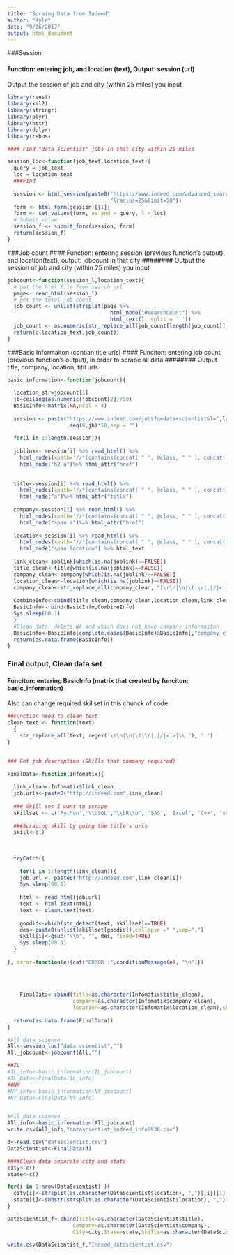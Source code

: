 ```yaml
---
title: "Scraing Data from Indeed"
author: "Kyle"
date: "9/26/2017"
output: html_document
---
```


###Session

#### Function: entering job, and location (text), Output: session (url)
######## Output the session of job and city (within 25 miles) you input
```r
library(rvest)
library(xml2)
library(stringr)
library(plyr)
library(httr)
library(dplyr)
library(rebus)

#### Find "data scientist" jobs in that city within 25 miles

session_loc<-function(job_text,location_text){
  query = job_text
  loc = location_text
  ###Find 
  
  session <- html_session(paste0("https://www.indeed.com/advanced_search?q=data+scientist&l=",loc,
                                 "&radius=25&limit=50"))
  form <- html_form(session)[[1]]
  form <- set_values(form, as_and = query, l = loc)
  # Submit value
  session_f <- submit_form(session, form)
  return(session_f)
}
```


###Job count
#### Function: entering session (previous function's output), and location(text), output: jobcount in that city
######## Output the session of job and city (within 25 miles) you input
```r
jobcount<-function(session_l,location_text){
  # get the html file from search url
  page<- read_html(session_l)
  # get the total job count 
  job_count <- unlist(strsplit(page %>% 
                                 html_node("#searchCount") %>%
                                 html_text(), split = ' ')) 
  job_count <- as.numeric(str_replace_all(job_count[length(job_count)],',',''))
  return(c(location_text,job_count))
}

```


###Basic Informaiton (contian title urls)
#### Funciton: entering job count (previous function's output), in order to scrape all data
######## Output title, company, location, titil urls


```r

basic_information<-function(jobcount){
  
  location_str=jobcount[1]
  jb=ceiling(as.numeric(jobcount[2])/50)
  BasicInfo<-matrix(NA,ncol = 4) 
  
  session <- paste("https://www.indeed.com/jobs?q=data+scientist&l=",location_str,"&radius=25&start="
                   ,seq(0,jb)*50,sep = "")
  
  for(i in 1:length(session)){
  
  joblink<- session[i] %>% read_html() %>% 
    html_nodes(xpath='//*[contains(concat( " ", @class, " " ), concat( " ", "result", " " ))]') %>% 
    html_node("h2 a")%>% html_attr("href")
  
  
  title<-session[i] %>% read_html() %>% 
    html_nodes(xpath='//*[contains(concat( " ", @class, " " ), concat( " ", "result", " " ))]') %>%
    html_node("a")%>% html_attr("title")
  
  company<-session[i] %>% read_html() %>% 
    html_nodes(xpath='//*[contains(concat( " ", @class, " " ), concat( " ", "result", " " ))]') %>%
    html_node("span a")%>% html_attr("href")
  
  location<-session[i] %>% read_html() %>% 
    html_nodes(xpath='//*[contains(concat( " ", @class, " " ), concat( " ", "result", " " ))]') %>%
    html_node("span.location") %>% html_text
  
  link_clean<-joblink[which(is.na(joblink)==FALSE)]
  title_clean<-title[which(is.na(joblink)==FALSE)]
  company_clean<-company[which(is.na(joblink)==FALSE)]
  location_clean<-location[which(is.na(joblink)==FALSE)]
  company_clean<-str_replace_all(company_clean, "[\r\n|\n|\t|\r|,|/|<|>|\\.]|cmp", '')
  
  CombineInfo<-cbind(title_clean,company_clean,location_clean,link_clean)
  BasicInfo<-rbind(BasicInfo,CombineInfo)
  Sys.sleep(00.1)
  }
  #Clean data, delete NA and which does not have company informaiton
  BasicInfo<-BasicInfo[complete.cases(BasicInfo)&BasicInfo[,"company_clean"]!="#",]
  return(as.data.frame(BasicInfo))
}
```

### Final output, Clean data set
#### Funciton: entering BasicInfo (matrix that created by funciton: basic_information)
######## Also can change required skillset in this chunck of code

```r

##Function need to clean text
clean.text <- function(text)
  {
    str_replace_all(text, regex('\r\n|\n|\t|\r|,|/|<|>|\\.'), ' ')
}


### Get job descreption (Skills that company required)
  
FinalData<-function(Infomatix){
  
  link_clean<-Infomatix$link_clean
  job.urls<-paste0("http://indeed.com",link_clean)
  
  ### Skill set I want to scrape 
  skillset <- c('Python','\\bSQL','\\bR\\b', 'SAS', 'Excel', 'C++', 'statistics', 'Java', 'Tableau')
  
  ###Scraping skill by going the title's urls
  skill<-c()
  
  
  
  tryCatch({
    
    for(i in 1:length(link_clean)){
    job.url <- paste0("http://indeed.com",link_clean[i])
    Sys.sleep(00.1)
    
    html <- read_html(job.url)
    text <- html_text(html)
    text <- clean.text(text)
    
    goodid<-which(str_detect(text, skillset)==TRUE)
    des<-paste0(unlist(skillset[goodid]),collapse =" ",sep=".")
    skill[i]<-gsub("\\b", "", des, fixed=TRUE)
    Sys.sleep(00.1)
  }
  
}, error=function(e){cat("ERROR :",conditionMessage(e), "\n")})
  
  
  
  
    FinalData<-cbind(title=as.character(Infomatix$title_clean),
                     company=as.character(Infomatix$company_clean),
                     location=as.character(Infomatix$location_clean),skills=skill)
  
  return(as.data.frame(FinalData))
}
```


```r

#All data science
All<-session_loc("data scientist","")
All_jobcount<-jobcount(All,"")

```

```r

##IL
#IL_info<-basic_information(IL_jobcount)
#IL_Data<-FinalData(IL_info)
##NY
#NY_info<-basic_information(NY_jobcount)
#NY_Data<-FinalData(NY_info)


#All data science
All_info<-basic_information(All_jobcount)
write.csv(All_info,"datascientist_indeed_info0930.csv")

d<-read.csv("datascientist.csv")
DataScientist<-FinalData(d)

####Clean data separate city and state
city<-c()
state<-c()

for(i in 1:nrow(DataScientist) ){
  city[i]<-strsplit(as.character(DataScientist$location), ",")[[i]][1]
  state[i]<-substr(strsplit(as.character(DataScientist$location), ",")[[i]][2],0,3)
}

DataScientist_f<-cbind(Title=as.character(DataScientist$title),
                     Company=as.character(DataScientist$company),
                     City=city,State=state,Skills=as.character(DataScientist$skills))

write.csv(DataScientist_f,"Indeed_datascientist.csv")

```